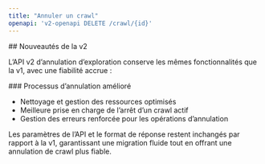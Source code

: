 ```yaml
---
title: "Annuler un crawl"
openapi: 'v2-openapi DELETE /crawl/{id}'
---
```


<div id="whats-new-in-v2">
  ## Nouveautés de la v2
</div>

L’API v2 d’annulation d’exploration conserve les mêmes fonctionnalités que la v1, avec une fiabilité accrue :

<div id="enhanced-cancellation-process">
  ### Processus d’annulation amélioré
</div>

- Nettoyage et gestion des ressources optimisés
- Meilleure prise en charge de l’arrêt d’un crawl actif
- Gestion des erreurs renforcée pour les opérations d’annulation

Les paramètres de l’API et le format de réponse restent inchangés par rapport à la v1, garantissant une migration fluide tout en offrant une annulation de crawl plus fiable.
